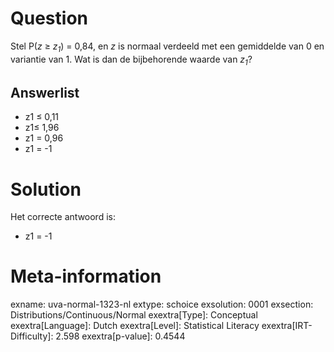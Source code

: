 Question
========

Stel P(*z* ≥ *z~1~*) = 0,84, en *z* is normaal verdeeld met een
gemiddelde van 0 en variantie van 1. Wat is dan de bijbehorende waarde
van *z~1~*?

Answerlist
----------

* z1 ≤ 0,11
* z1≤ 1,96
* z1 = 0,96
* z1 = -1

Solution
========

Het correcte antwoord is: 

* z1 = -1

Meta-information
================
exname: uva-normal-1323-nl
extype: schoice
exsolution: 0001
exsection: Distributions/Continuous/Normal
exextra[Type]: Conceptual
exextra[Language]: Dutch
exextra[Level]: Statistical Literacy
exextra[IRT-Difficulty]: 2.598
exextra[p-value]: 0.4544
